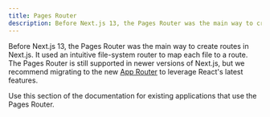 ```yaml
---
title: Pages Router
description: Before Next.js 13, the Pages Router was the main way to create routes in Next.js with an intuitive file-system router.
---
```


Before Next.js 13, the Pages Router was the main way to create routes in Next.js. It used an intuitive file-system router to map each file to a route. The Pages Router is still supported in newer versions of Next.js, but we recommend migrating to the new [App Router](/docs/app) to leverage React's latest features.

Use this section of the documentation for existing applications that use the Pages Router.
